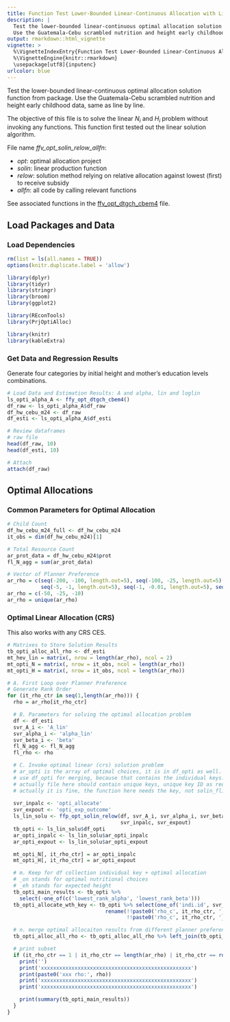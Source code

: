 ```yaml
---
title: Function Test Lower-Bounded Linear-Continuous Allocation with Linear Regression
description: |
  Test the lower-bounded linear-continuous optimal allocation solution function from package. 
  Use the Guatemala-Cebu scrambled nutrition and height early childhood data, same as line by line.
output: rmarkdown::html_vignette
vignette: >
  %\VignetteIndexEntry{Function Test Lower-Bounded Linear-Continuous Allocation with Linear Regression}
  %\VignetteEngine{knitr::rmarkdown}
  \usepackage[utf8]{inputenc}
urlcolor: blue
---
```


Test the lower-bounded linear-continuous optimal allocation solution function from package. Use the Guatemala-Cebu scrambled nutrition and height early childhood data, same as line by line.

The objective of this file is to solve the linear $N_i$ and $H_i$ problem without invoking any functions. This function first tested out the linear solution algorithm.

File name *ffv_opt_solin_relow_allfn*:

- *opt*: optimal allocation project
- *solin*: linear production function
- *relow*: solution method relying on relative allocation against lowest (first) to receive subsidy
- *allfn*: all code by calling relevant functions

See associated functions in the [ffv_opt_dtgch_cbem4](https://fanwangecon.github.io/REconTools/articles/ffv_opt_dtgch_cbem4.html) file.

## Load Packages and Data

### Load Dependencies

```r
rm(list = ls(all.names = TRUE))
options(knitr.duplicate.label = 'allow')
```
```r
library(dplyr)
library(tidyr)
library(stringr)
library(broom)
library(ggplot2)

library(REconTools)
library(PrjOptiAlloc)

library(knitr)
library(kableExtra)
```

### Get Data and Regression Results

Generate four categories by initial height and mother's education levels combinations.

```r
# Load Data and Estimation Results: A and alpha, lin and loglin
ls_opti_alpha_A <- ffy_opt_dtgch_cbem4()
df_raw <- ls_opti_alpha_A$df_raw
df_hw_cebu_m24 <- df_raw
df_esti <- ls_opti_alpha_A$df_esti

# Review dataframes
# raw file
head(df_raw, 10)
head(df_esti, 10)

# Attach
attach(df_raw)
```
## Optimal Allocations

### Common Parameters for Optimal Allocation

```r
# Child Count
df_hw_cebu_m24_full <- df_hw_cebu_m24
it_obs = dim(df_hw_cebu_m24)[1]

# Total Resource Count
ar_prot_data = df_hw_cebu_m24$prot
fl_N_agg = sum(ar_prot_data)

# Vector of Planner Preference
ar_rho = c(seq(-200, -100, length.out=5), seq(-100, -25, length.out=5), seq(-25, -5, length.out=5),
           seq(-5, -1, length.out=5), seq(-1, -0.01, length.out=5), seq(0.01, 0.25, length.out=5), seq(0.25, 0.99, length.out=5))
ar_rho = c(-50, -25, -10)
ar_rho = unique(ar_rho)
```

### Optimal Linear Allocation (CRS)

This also works with any CRS CES.

```r

# Matrixes to Store Solution Results
tb_opti_alloc_all_rho <- df_esti
mt_hev_lin = matrix(, nrow = length(ar_rho), ncol = 2)
mt_opti_N = matrix(, nrow = it_obs, ncol = length(ar_rho))
mt_opti_H = matrix(, nrow = it_obs, ncol = length(ar_rho))

# A. First Loop over Planner Preference
# Generate Rank Order
for (it_rho_ctr in seq(1,length(ar_rho))) {
  rho = ar_rho[it_rho_ctr]

  # B. Parameters for solving the optimal allocation problem
  df <- df_esti
  svr_A_i <- 'A_lin'
  svr_alpha_i <- 'alpha_lin'
  svr_beta_i <- 'beta'
  fl_N_agg <- fl_N_agg
  fl_rho <- rho

  # C. Invoke optimal linear (crs) solution problem
  # ar_opti is the array of optimal choices, it is in df_opti as well.
  # use df_opti for merging, because that contains the individual keys.
  # actually file here should contain unique keys, unique key ID as required input. should return?
  # actually it is fine, the function here needs the key, not solin_flinr
  
  svr_inpalc <- 'opti_allocate'
  svr_expout <- 'opti_exp_outcome'
  ls_lin_solu <- ffp_opt_solin_relow(df, svr_A_i, svr_alpha_i, svr_beta_i, fl_N_agg, fl_rho,
                                     svr_inpalc, svr_expout)
  tb_opti <- ls_lin_solu$df_opti
  ar_opti_inpalc <- ls_lin_solu$ar_opti_inpalc
  ar_opti_expout <- ls_lin_solu$ar_opti_expout

  mt_opti_N[, it_rho_ctr] = ar_opti_inpalc
  mt_opti_H[, it_rho_ctr] = ar_opti_expout

  # m. Keep for df collection individual key + optimal allocation
  # _on stands for optimal nutritional choices
  # _eh stands for expected height
  tb_opti_main_results <- tb_opti %>%
    select(-one_of(c('lowest_rank_alpha', 'lowest_rank_beta')))
  tb_opti_allocate_wth_key <- tb_opti %>% select(one_of('indi.id', svr_inpalc, svr_expout)) %>%
                                rename(!!paste0('rho_c', it_rho_ctr, '_on') := !!sym(svr_inpalc),
                                       !!paste0('rho_c', it_rho_ctr, '_eh') := !!sym(svr_expout))

  # n. merge optimal allocaiton results from different planner preference
  tb_opti_alloc_all_rho <- tb_opti_alloc_all_rho %>% left_join(tb_opti_allocate_wth_key, by='indi.id')

  # print subset
  if (it_rho_ctr == 1 | it_rho_ctr == length(ar_rho) | it_rho_ctr == round(length(ar_rho)/2)) {
    print('')
    print('xxxxxxxxxxxxxxxxxxxxxxxxxxxxxxxxxxxxxxxxxxxxxxxxx')
    print(paste0('xxx rho:', rho))
    print('xxxxxxxxxxxxxxxxxxxxxxxxxxxxxxxxxxxxxxxxxxxxxxxxx')
    print('xxxxxxxxxxxxxxxxxxxxxxxxxxxxxxxxxxxxxxxxxxxxxxxxx')

    print(summary(tb_opti_main_results))
  }
}

```

